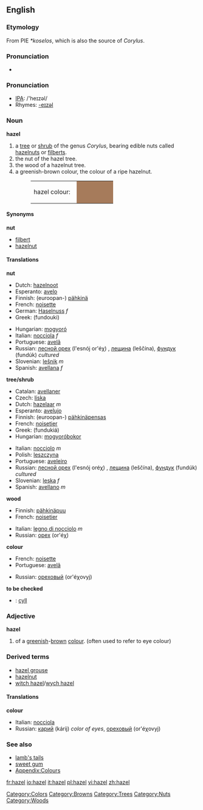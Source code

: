 {{see|Hazel}}
{{wikipedia}}
==English==

===Etymology===
From PIE ''*koselos'', which is also the source of ''Corylus''.

===Pronunciation===
*{{audio|en-us-hazel.ogg|Audio (US)}}


=== Pronunciation ===
*[[w:IPA|IPA]]: /'heɪzəl/
*Rhymes: [[Rhymes:English:-eɪzəl|-eɪzəl]]

===Noun===
'''hazel'''
#a [[tree]] or [[shrub]] of the genus ''Corylus'', bearing edible nuts called [[hazelnut]]s or [[filbert]]s.
#the nut of the hazel tree.
#the wood of a hazelnut tree.
#a greenish-brown colour, the colour of a ripe hazelnut.
#:<table><tr><td>hazel colour: &nbsp;</td><td bgcolor="#A67B5B" width="80">&nbsp; </td></tr></table>

====Synonyms====
'''nut'''
*[[filbert]]
*[[hazelnut]]

====Translations====
'''nut'''
{{top}}
*Dutch: [[hazelnoot]]
*Esperanto: [[avelo]]
*Finnish: (euroopan-) [[pähkinä]]
*French: [[noisette]] {{f}}
*German: [[Haselnuss]] ''f''
*Greek: {{t|el|φουντούκι|n}} (fundouki)
{{mid}}
*Hungarian: [[mogyoró]]
*Italian: [[nocciola]] ''f''
*Portuguese: [[avelã]] {{f}}
*Russian: [[лесной орех]] (l'esnój or'éχ) {{m}}, [[лещина]] (leščína), [[фундук]] (fundúk) {{m}} ''cultured''
*Slovenian: [[lešnik]] ''m''
*Spanish: [[avellana]] ''f''
{{bottom}}

'''tree/shrub'''
{{top}}
*Catalan: [[avellaner]] 
*Czech: [[líska]] {{f}}
*Dutch: [[hazelaar]] ''m''
*Esperanto: [[avelujo]] 
*Finnish: (euroopan-) [[pähkinä]][[pensas]]
*French: [[noisetier]] {{m}}
*Greek: {{t|el|φουντουκιά|f}} (fundukiá)
*Hungarian: [[mogyoró]][[bokor]]
{{mid}}
*Italian: [[nocciolo]] ''m''
*Polish: [[leszczyna]]
*Portuguese: [[aveleiro]] {{m}}
*Russian: [[лесной орех]] (l'esnój oréχ) {{m}}, [[лещина]] (leščína), [[фундук]] (fundúk) {{m}} ''cultured''
*Slovenian: [[leska]] ''f''
*Spanish: [[avellano]] ''m'' 
{{bottom}}

'''wood'''
{{top}}
*Finnish: [[pähkinäpuu]]
*French: [[noisetier]] {{m}}
{{mid}}
*Italian: [[legno di nocciolo]] ''m''
*Russian: [[орех]] (or'éχ) {{m}} 
{{bottom}}

'''colour'''
{{top}}
*French: [[noisette]] {{f}}
*Portuguese: [[avelã]] {{f}}
{{mid}}
*Russian: [[ореховый]] (or'éχovyj) {{m}}
{{bottom}}

'''to be checked'''
*{{ttbc|Welsh}}: [[cyll]] {{g|Welsh}}

===Adjective===
'''hazel'''
#of a [[greenish]]-[[brown]] [[colour]]. (often used to refer to eye colour)

===Derived terms===
*[[hazel grouse]]
*[[hazelnut]]
*[[witch hazel]]/[[wych hazel]]

====Translations====
'''colour'''
{{top}}
*Italian: [[nocciola]] 
*Russian: [[карий]] (kárij) ''color of eyes'', [[ореховый]] (or'éχovyj)
{{mid}}
{{bottom}}

===See also===
*[[lamb's tails]]
*[[sweet gum]]
*[[Wiktionary_Appendix:Colours|Appendix:Colours]]

[[Category:Colors]]
[[Category:Browns]]
[[Category:Trees]]
[[Category:Nuts]]
[[Category:Woods]]

[[fr:hazel]]
[[io:hazel]]
[[it:hazel]]
[[pl:hazel]]
[[vi:hazel]]
[[zh:hazel]]